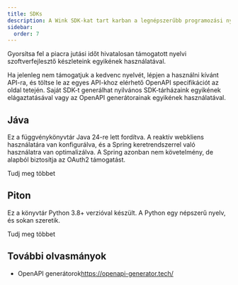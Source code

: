 ```yaml
---
title: SDKs
description: A Wink SDK-kat tart karban a legnépszerűbb programozási nyelvekhez.
sidebar:
  order: 7
---
```


Gyorsítsa fel a piacra jutási időt hivatalosan támogatott nyelvi szoftverfejlesztő készleteink egyikének használatával.

Ha jelenleg nem támogatjuk a kedvenc nyelvét, lépjen a használni kívánt API-ra, és töltse le az egyes API-khoz elérhető OpenAPI specifikációt az oldal tetején. Saját SDK-t generálhat nyilvános SDK-tárházaink egyikének elágaztatásával vagy az OpenAPI generátorainak egyikének használatával.

## Jáva

Ez a függvénykönyvtár Java 24-re lett fordítva. A reaktív webkliens használatára van konfigurálva, és a Spring keretrendszerrel való használatra van optimalizálva. A Spring azonban nem követelmény, de alapból biztosítja az OAuth2 támogatást.

<LinkButton href="https://github.com/wink-travel/wink-sdk-java" variant="secondary" icon="external">
  Tudj meg többet
</LinkButton>


## Piton

Ez a könyvtár Python 3.8+ verzióval készült. A Python egy népszerű nyelv, és sokan szeretik.

<LinkButton href="https://github.com/wink-travel/wink-sdk-python" variant="secondary" icon="external">
  Tudj meg többet
</LinkButton>


## További olvasmányok

* OpenAPI generátorok<https://openapi-generator.tech/>

